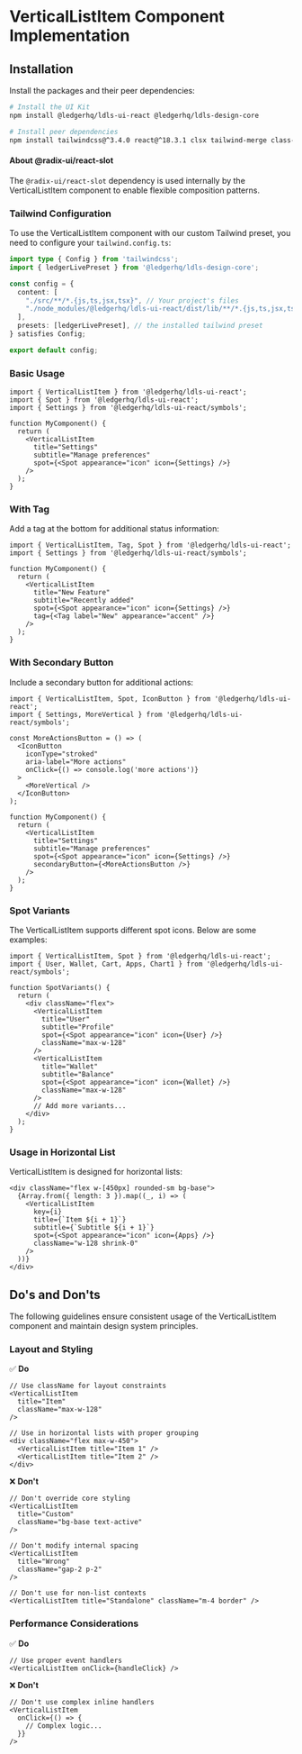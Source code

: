 
<Meta title="Containment/VerticalListItem/Implementation" />

# VerticalListItem Component Implementation

## Installation

Install the packages and their peer dependencies:

```bash
# Install the UI Kit
npm install @ledgerhq/ldls-ui-react @ledgerhq/ldls-design-core

# Install peer dependencies
npm install tailwindcss@^3.4.0 react@^18.3.1 clsx tailwind-merge class-variance-authority @radix-ui/react-slot
```

#### **About @radix-ui/react-slot**

The `@radix-ui/react-slot` dependency is used internally by the VerticalListItem component
to enable flexible composition patterns.

### Tailwind Configuration

To use the VerticalListItem component with our custom Tailwind preset, you need to configure your `tailwind.config.ts`:

```typescript
import type { Config } from 'tailwindcss';
import { ledgerLivePreset } from '@ledgerhq/ldls-design-core';

const config = {
  content: [
    "./src/**/*.{js,ts,jsx,tsx}", // Your project's files
    "./node_modules/@ledgerhq/ldls-ui-react/dist/lib/**/*.{js,ts,jsx,tsx}" // Ledger UI Kit components
  ],
  presets: [ledgerLivePreset], // the installed tailwind preset
} satisfies Config;

export default config;
```

### Basic Usage

```tsx
import { VerticalListItem } from '@ledgerhq/ldls-ui-react';
import { Spot } from '@ledgerhq/ldls-ui-react';
import { Settings } from '@ledgerhq/ldls-ui-react/symbols';

function MyComponent() {
  return (
    <VerticalListItem
      title="Settings"
      subtitle="Manage preferences"
      spot={<Spot appearance="icon" icon={Settings} />}
    />
  );
}
```

### With Tag

Add a tag at the bottom for additional status information:

```tsx
import { VerticalListItem, Tag, Spot } from '@ledgerhq/ldls-ui-react';
import { Settings } from '@ledgerhq/ldls-ui-react/symbols';

function MyComponent() {
  return (
    <VerticalListItem
      title="New Feature"
      subtitle="Recently added"
      spot={<Spot appearance="icon" icon={Settings} />}
      tag={<Tag label="New" appearance="accent" />}
    />
  );
}
```

### With Secondary Button

Include a secondary button for additional actions:

```tsx
import { VerticalListItem, Spot, IconButton } from '@ledgerhq/ldls-ui-react';
import { Settings, MoreVertical } from '@ledgerhq/ldls-ui-react/symbols';

const MoreActionsButton = () => (
  <IconButton
    iconType="stroked"
    aria-label="More actions"
    onClick={() => console.log('more actions')}
  >
    <MoreVertical />
  </IconButton>
);

function MyComponent() {
  return (
    <VerticalListItem
      title="Settings"
      subtitle="Manage preferences"
      spot={<Spot appearance="icon" icon={Settings} />}
      secondaryButton={<MoreActionsButton />}
    />
  );
}
```

### Spot Variants

The VerticalListItem supports different spot icons. Below are some examples:

```tsx
import { VerticalListItem, Spot } from '@ledgerhq/ldls-ui-react';
import { User, Wallet, Cart, Apps, Chart1 } from '@ledgerhq/ldls-ui-react/symbols';

function SpotVariants() {
  return (
    <div className="flex">
      <VerticalListItem
        title="User"
        subtitle="Profile"
        spot={<Spot appearance="icon" icon={User} />}
        className="max-w-128"
      />
      <VerticalListItem
        title="Wallet"
        subtitle="Balance"
        spot={<Spot appearance="icon" icon={Wallet} />}
        className="max-w-128"
      />
      // Add more variants...
    </div>
  );
}
```

### Usage in Horizontal List

VerticalListItem is designed for horizontal lists:

```tsx
<div className="flex w-[450px] rounded-sm bg-base">
  {Array.from({ length: 3 }).map((_, i) => (
    <VerticalListItem
      key={i}
      title={`Item ${i + 1}`}
      subtitle={`Subtitle ${i + 1}`}
      spot={<Spot appearance="icon" icon={Apps} />}
      className="w-128 shrink-0"
    />
  ))}
</div>
```

## Do's and Don'ts

The following guidelines ensure consistent usage of the VerticalListItem component and maintain design system principles.

### Layout and Styling

✅ **Do**

```tsx
// Use className for layout constraints
<VerticalListItem
  title="Item"
  className="max-w-128"
/>

// Use in horizontal lists with proper grouping
<div className="flex max-w-450">
  <VerticalListItem title="Item 1" />
  <VerticalListItem title="Item 2" />
</div>
```

❌ **Don't**

```tsx
// Don't override core styling
<VerticalListItem
  title="Custom"
  className="bg-base text-active"
/>

// Don't modify internal spacing
<VerticalListItem
  title="Wrong"
  className="gap-2 p-2"
/>

// Don't use for non-list contexts
<VerticalListItem title="Standalone" className="m-4 border" />
```

### Performance Considerations

✅ **Do**

```tsx
// Use proper event handlers
<VerticalListItem onClick={handleClick} />
```

❌ **Don't**

```tsx
// Don't use complex inline handlers
<VerticalListItem
  onClick={() => {
    // Complex logic...
  }}
/>
```
